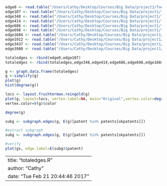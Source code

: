 
```r
edge0 <- read.table("/Users/Cathy/Desktop/Courses/Big Data/project1/facebook/0.edges", header = F)
edge107 <- read.table("/Users/Cathy/Desktop/Courses/Big Data/project1/facebook/107.edges", header = F)
edge348 <- read.table("/Users/Cathy/Desktop/Courses/Big Data/project1/facebook/348.edges", header = F)
edge414 <- read.table("/Users/Cathy/Desktop/Courses/Big Data/project1/facebook/414.edges", header = F)
edge686 <- read.table("/Users/Cathy/Desktop/Courses/Big Data/project1/facebook/686.edges", header = F)
edge698 <- read.table("/Users/Cathy/Desktop/Courses/Big Data/project1/facebook/698.edges", header = F)
edge1684 <- read.table("/Users/Cathy/Desktop/Courses/Big Data/project1/facebook/1684.edges", header = F)
edge1912 <- read.table("/Users/Cathy/Desktop/Courses/Big Data/project1/facebook/1912.edges", header = F)
edge3437 <- read.table("/Users/Cathy/Desktop/Courses/Big Data/project1/facebook/3437.edges", header = F)
edge3980 <- read.table("/Users/Cathy/Desktop/Courses/Big Data/project1/facebook/3980.edges", header = F)

totaledges <- rbind(edge0,edge107)
totaledges <- rbind(totaledges,edge348,edge414,edge686,edge698,edge1684,edge1912,edge3437,edge3980)

g <- graph.data.frame(totaledges)
g <-simplify(g)
plot(g)
hist(degree(g))

locs <- layout.fruchterman.reingold(g)
plot(g, layout=locs, vertex.label=NA, main="Original",vertex.color=degree(g))
vertex.color=V(g)$color

degree(g)

subg <- subgraph.edges(g, E(g)[patent %in% patents[okpatents]])

#extract subgraph
subg <- subgraph.edges(g, E(g)[patent %in% patents[okpatents]])

#verify
plot(gs, edge.label=E(subg)$patent)
```


---
title: "totaledges.R"
author: "Cathy"
date: "Tue Feb 21 20:44:46 2017"
---
